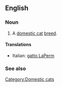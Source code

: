 ==English==

===Noun===
{{en-noun|sg=[[LaPerm]]}}

# A [[domestic cat]] [[breed]].

====Translations====
{{top}}
*Italian: [[gatto LaPerm]]
{{mid}}

{{bottom}}

===See also===
{{Wikipedia|LaPerm}}
{{commonscat|LaPerm cats}}

[[Category:Domestic cats]]
